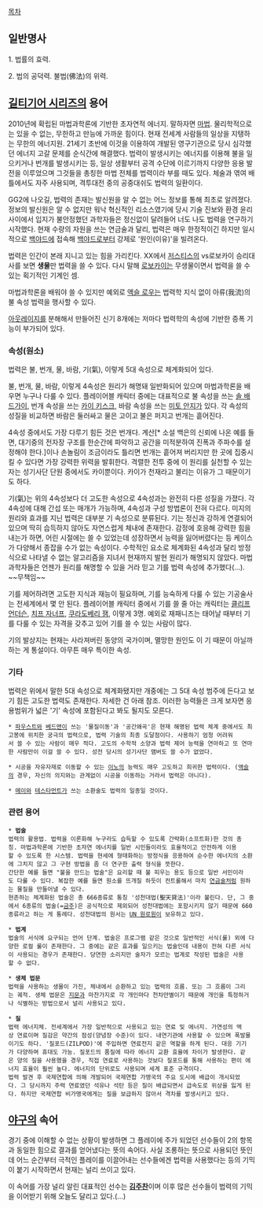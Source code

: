 [[목차]]
== 일반명사 ==
1. 법률의 효력.

2. 법의 공덕력. 불법(佛法)의 위력. 
== [[길티기어 시리즈]]의 용어 ==
{{{+1 法力; Magic}}}

2010년에 확립된 마법과학론에 기반한 초자연적 에너지. 말하자면 [[마법]]. 물리학적으로는 있을 수 없는, 무한하고 만능에 가까운 힘이다. 현재 전세계 사람들의 일상을 지탱하는 무한의 에너지원. 21세기 초반에 이것을 이용하여 개발된 영구기관으로 당시 심각했던 에너지 고갈 문제를 순식간에 해결했다. 법력이 발생시키는 에너지를 이용해 불을 일으키거나 번개를 발생시키는 등, 일상 생활부터 공격 수단에 이르기까지 다양한 응용 발전을 이루었으며 그것들을 총칭한 마법 전체를 법력이라 부를 때도 있다. 체술과 엮여 배틀에서도 자주 사용되며, 격투대전 중의 공중대쉬도 법력의 일환이다.

GG2에 나오길, 법력의 존재는 발신원을 알 수 없는 어느 정보를 통해 최초로 알려졌다. 정보의 발신원은 알 수 없지만 워낙 혁신적인 리소스였기에 당시 기술 진보와 환경 윤리 사이에서 입지가 불안정했던 과학자들은 정신없이 달려들어 너도 나도 법력을 연구하기 시작했다. 현재 수량의 자원을 쓰는 연금술과 달리, 법력은 매우 한정적이긴 하지만 일시적으로 [[백야드]]에 접속해 [[백야드]]로부터 강제로 '원인(이유)'을 빌려온다.

법력은 인간이 본래 지니고 있는 힘을 가리킨다. XX에서 [[저스티스(길티기어)|저스티스]]의 vs로보카이 승리대사를 보면 '''생물'''만 법력을 쓸 수 있다. 다시 말해 [[로보카이]]는 무생물이면서 법력을 쓸 수 있는 획기적인 기계인 셈.

마법과학론을 배워야 쓸 수 있지만 예외로 [[액슬 로우]]는 법력학 지식 없이 아류(我流)의 불 속성 법력을 행사할 수 있다.

[[아웃레이지]]를 분해해서 만들어진 신기 8개에는 저마다 법력학의 속성에 기반한 증폭 기능이 부가되어 있다.

=== 속성(원소) ===
법력은 불, 번개, 물, 바람, 기(氣), 이렇게 5대 속성으로 체계화되어 있다.

불, 번개, 물, 바람, 이렇게 4속성은 원리가 해명돼 일반화되어 있으며 마법과학론을 배우면 누구나 다룰 수 있다. 플레이어블 캐릭터 중에는 대표적으로 불 속성을 쓰는 [[솔 배드가이]], 번개 속성을 쓰는 [[카이 키스크]], 바람 속성을 쓰는 [[미토 안지]]가 있다. 각 속성의 성질을 비교하면 바람은 둘러싸고 물은 고이고 불은 퍼지고 번개는 흩어진다.

4속성 중에서도 가장 다루기 힘든 것은 번개다. 계산[* 소설 백은의 신뢰에 나온 예를 들면, 대기중의 전자장 구조를 한순간에 파악하고 공간을 미적분하여 진폭과 주파수를 설정해야 한다.]이나 손놀림이 조금이라도 틀리면 번개는 흩어져 버리지만 한 곳에 집중시킬 수 있다면 가장 강력한 위력을 발휘한다. 격렬한 전투 중에 이 원리를 실천할 수 있는 자는 성기사단 단원 중에서도 카이뿐이다. 카이가 천재라고 불리는 이유가 그 때문이기도 하다.

기(氣)는 위의 4속성보다 더 고도한 속성으로 4속성과는 완전히 다른 성질을 가졌다. 각 4속성에 대해 간섭 또는 매개가 가능하며, 4속성과 구성 방법론이 전혀 다르다. 미지의 원리와 효과를 지닌 법력은 대부분 기 속성으로 분류된다. 기는 정신과 강하게 연결되어 있으며 딱히 습득하지 않아도 자연스럽게 체내에 존재한다. 감정에 호응해 강력한 힘을 내는가 하면, 어린 시절에는 쓸 수 있었는데 성장하면서 능력을 잃어버렸다는 등 케이스가 다양해서 종잡을 수가 없는 속성이다. 수학적인 요소로 체계화된 4속성과 달리 방정식으로 나타낼 수 없는 알고리즘을 지녀서 현재까지 발현 원리가 해명되지 않았다. 마법과학자들은 언젠가 원리를 해명할 수 있을 거라 믿고 기를 법력 속성에 추가했다(...). ~~무책임~~

기를 제어하려면 고도한 지식과 재능이 필요하며, 기를 능숙하게 다룰 수 있는 기공술사는 전세계에서 몇 안 된다. 플레이어블 캐릭터 중에서 기를 쓸 줄 아는 캐릭터는 [[클리프 언더슨]], [[치프 자너프]], [[쿠라도베리 잼]], 이렇게 3명. 예외로 재패니즈는 태어날 때부터 기를 다룰 수 있는 자격을 갖추고 있어 기를 쓸 수 있는 사람이 많다.

기의 발상지는 현재는 사라져버린 동양의 국가이며, 멸망한 원인도 이 기 때문이 아닐까 하는 게 통설이다. 아무튼 매우 특이한 속성.

=== 기타 ===
법력은 위에서 말한 5대 속성으로 체계화됐지만 개중에는 그 5대 속성 범주에 든다고 보기 힘든 고도한 법력도 존재한다. 자세한 건 아래 참조. 이러한 능력들은 크게 보자면 응용범위가 넓은 '기' 속성에 포함된다고 봐도 될지도 모른다.

 * [[파우스트(길티기어 시리즈)|파우스트]]와 [[베드맨]]이 쓰는 '물질이동'과 '공간왜곡'은 현재 해명된 법력 체계 중에서도 최고봉에 위치한 궁극의 법력으로, 법력 기술의 최종 도달점이다. 사용하기 엄청 어려워서 쓸 수 있는 사람이 매우 적다. 고도의 수학적 소양과 법력 제어 능력을 연마하고 또 연마한 사람만이 이걸 쓸 수 있다. 성전 당시의 성기사단 맴버도 쓸 수가 없었다.

 * 시공을 자유자재로 이동할 수 있는 [[이노]]의 능력도 매우 고도하고 희귀한 법력이다. ([[액슬 로우|액슬]]의 경우, 자신의 의지와는 관계없이 시공을 이동하는 거라서 법력은 아니다).

 * [[메이(길티기어 시리즈)|메이]]와 [[테스타먼트(길티기어)|테스타먼트]]가 쓰는 소환술도 법력의 일종일 것이다.

=== 관련 용어 ===
 * '''법술'''
 법력의 활용법. 법력을 이론화해 누구라도 습득할 수 있도록 간략화(소프트화)한 것의 총칭. 마법과학론에 기반한 초자연 에너지를 일반 시민들이라도 효율적이고 안전하게 이용할 수 있도록 한 시스템. 법력을 현세에 형태화하는 방정식을 응용하여 순수한 에너지의 소환에 그치지 않고 그 구현 방법을 좀 더 연구한 출력 형식을 뜻한다.
 간단한 예를 들면 "불을 만드는 법술"은 요리할 때 불 피우는 용도 등으로 일반 서민이라도 다룰 수 있다. 복잡한 예를 들면 원소를 뜨개질 하듯이 컨트롤해서 마치 [[연금술]]처럼 원하는 물질을 만들어낼 수 있다.
 현존하는 체계화된 법술은 총 666종류로 통칭 '성천대법(聖天貸法)'이라 불린다. 단, 그 중에서 6종류의 법술(=[[금주]])은 공식적으로 제외되어 성천대법에는 포함시키지 않기 때문에 660종류라고 하는 게 통례다. 성천대법의 원서는 [[UN 원로원]]이 보유하고 있다.

 * '''법계'''
 법술의 서식에 요구되는 언어 단계. 법술은 프로그램 같은 것으로 일반적인 서식(룰) 외에 다양한 로컬 룰이 존재한다. 그 중에는 같은 효과를 일으키는 법술인데 내용이 전혀 다른 서식이 사용되는 경우가 존재한다. 당연한 소리지만 술자가 모르는 법계로 작성된 법술은 사용할 수 없다.

 * '''생체 법문'''
 법력을 사용하는 생물이 가진, 체내에서 순환하고 있는 법력의 흐름. 또는 그 흐름이 그리는 궤적. 생체 법문은 [[지문]]과 마찬가지로 각 개인마다 천차만별이기 때문에 개인을 특정하거나 식별하는 방법으로서 널리 사용되고 있다.

 * '''질'''
 법력 에너지체. 전세계에서 가장 일반적으로 사용되고 있는 연료 및 에너지. 가연성의 액상 연료이며 질감은 약간의 점성(양념장 수준)이 있다. 내연기관에 사용할 수 있으며 폭발물이기도 하다. '질포드(ZILPOD)'에 주입하면 연료전지 같은 역할을 하게 된다. 대응 기기가 다양하며 휴대도 가능. 질포드의 품질에 따라 에너지 교환 효율에 차이가 발생한다. 같은 양의 질을 사용했을 경우, 직접 연료로 사용하는 것보다 질포드를 통해 사용하는 편이 에너지 효율이 훨씬 높다. 에너지의 단위로도 사용되며 세계 표준 규격이다.
 법력 발견 후 국제연합에 의해 개발되어 국제연합 가맹국의 주요 도시에 배급이 개시되었다. 그 당시까지 주력 연료였던 석유나 석탄 등은 질이 배급되면서 급속도로 위상을 잃게 된다. 하지만 국제연합 비가맹국에게는 질을 보급하지 않아서 격차를 발생시키고 있다.

== [[야구]]의 속어 ==
경기 중에 이해할 수 없는 상황이 발생하면 그 플레이에 주가 되었던 선수들이 2의 항목과 동일한 힘으로 결과를 얻어냈다는 뜻의 속어다. 사실 조롱하는 뜻으로 사용되던 뜻인데 어느 순간부터 극적인 플레이를 이끌어내는 선수들에겐 법력을 사용했다는 등의 기믹이 붙기 시작하면서 현재는 널리 쓰이고 있다.

이 속어를 가장 널리 알린 대표적인 선수는 '''[[김주찬]]'''이며 이후 많은 선수들이 법력의 기믹을 이어받기 위해 오늘도 달리고 있다.(…)
